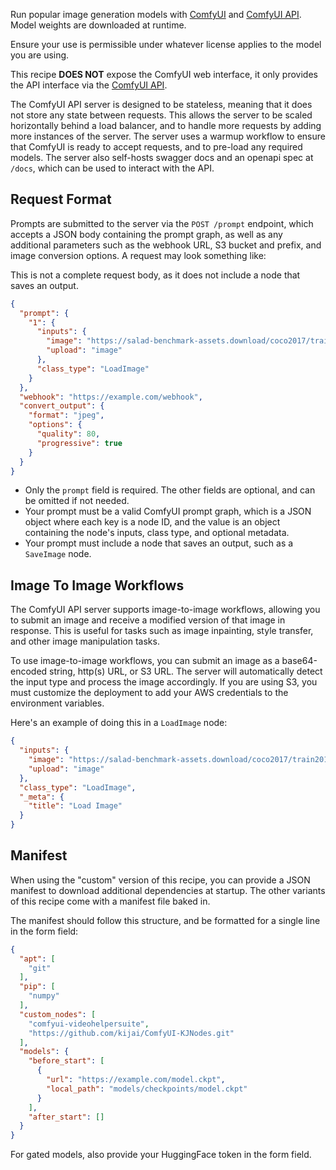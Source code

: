 Run popular image generation models with [ComfyUI](https://github.com/comfyanonymous/ComfyUI/) and [ComfyUI API](https://github.com/SaladTechnologies/comfyui-api). Model weights are downloaded at runtime.

<Callout variation="warning">Ensure your use is permissible under whatever license applies to the model you are using.</Callout>

This recipe **DOES NOT** expose the ComfyUI web interface, it only provides the API interface via the [ComfyUI API](https://github.com/SaladTechnologies/comfyui-api).

The ComfyUI API server is designed to be stateless, meaning that it does not store any state between requests. This allows the server to be scaled horizontally behind a load balancer, and to handle more requests by adding more instances of the server. The server uses a warmup workflow to ensure that ComfyUI is ready to accept requests, and to pre-load any required models. The server also self-hosts swagger docs and an openapi spec at `/docs`, which can be used to interact with the API.

## Request Format

Prompts are submitted to the server via the `POST /prompt` endpoint, which accepts a JSON body containing the prompt graph, as well as any additional parameters such as the webhook URL, S3 bucket and prefix, and image conversion options. A request may look something like:


<Callout variation="warning">This is not a complete request body, as it does not include a node that saves an output.</Callout>

```json
{
  "prompt": {
    "1": {
      "inputs": {
        "image": "https://salad-benchmark-assets.download/coco2017/train2017/000000000009.jpg",
        "upload": "image"
      },
      "class_type": "LoadImage"
    }
  },
  "webhook": "https://example.com/webhook",
  "convert_output": {
    "format": "jpeg",
    "options": {
      "quality": 80,
      "progressive": true
    }
  }
}
```

- Only the `prompt` field is required. The other fields are optional, and can be omitted if not needed.
- Your prompt must be a valid ComfyUI prompt graph, which is a JSON object where each key is a node ID, and the value is an object containing the node's inputs, class type, and optional metadata.
- Your prompt must include a node that saves an output, such as a `SaveImage` node.

## Image To Image Workflows

The ComfyUI API server supports image-to-image workflows, allowing you to submit an image and receive a modified version of that image in response. This is useful for tasks such as image inpainting, style transfer, and other image manipulation tasks.

To use image-to-image workflows, you can submit an image as a base64-encoded string, http(s) URL, or S3 URL. The server will automatically detect the input type and process the image accordingly. If you are using S3, you must customize the deployment to add your AWS credentials to the environment variables.

Here's an example of doing this in a `LoadImage` node:

```json
{
  "inputs": {
    "image": "https://salad-benchmark-assets.download/coco2017/train2017/000000000009.jpg",
    "upload": "image"
  },
  "class_type": "LoadImage",
  "_meta": {
    "title": "Load Image"
  }
}
```

## Manifest

When using the "custom" version of this recipe, you can provide a JSON manifest to download additional dependencies at startup.
The other variants of this recipe come with a manifest file baked in.

The manifest should follow this structure, and be formatted for a single line in the form field:

```json
{
  "apt": [
    "git"
  ],
  "pip": [
    "numpy"
  ],
  "custom_nodes": [
    "comfyui-videohelpersuite",
    "https://github.com/kijai/ComfyUI-KJNodes.git"
  ],
  "models": {
    "before_start": [
      {
        "url": "https://example.com/model.ckpt",
        "local_path": "models/checkpoints/model.ckpt"
      }
    ],
    "after_start": []
  }
}
```

For gated models, also provide your HuggingFace token in the form field.